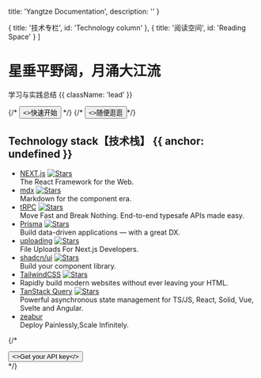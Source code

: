 
  title: 'Yangtze Documentation',
  description: ''
}

  { title: '技术专栏', id: 'Technology column' },
  { title: '阅读空间', id: 'Reading Space' }
]

<HeroPattern />

# 星垂平野阔，月涌大江流

学习与实践总结 {{ className: 'lead' }}

<div className="not-prose mb-0 mt-6 flex gap-3">
  {/* <Button arrow="right" href="/package-manager" variant="outline"><>快速开始</></Button> */}
  {/* <Button href="/git-config"><>随便逛逛</></Button>*/}
</div>

## Technology stack【技术栈】 {{ anchor: undefined }}

<div className="text-base technology-stack">

- [NEXT.js](https://nextjs.org/) [![Stars](https://img.shields.io/github/stars/vercel/next.js.svg)](https://github.com/vercel/next.js)<br/>
  The React Framework for the Web.
- [mdx](https://mdxjs.com/) [![Stars](https://img.shields.io/github/stars/mdx-js/mdx.svg)](https://github.com/mdx-js/mdx)<br/>
  Markdown for the component era.
- [tRPC](https://trpc.io/) [![Stars](https://img.shields.io/github/stars/trpc/trpc.svg)](https://github.com/trpc/trpc)<br/>
  Move Fast and Break Nothing. End-to-end typesafe APIs made easy.
- [Prisma](https://www.prisma.io/) [![Stars](https://img.shields.io/github/stars/prisma/prisma.svg)](https://github.com/prisma/prisma)<br/>
  Build data-driven applications — with a great DX.
- [uploading](https://uploadthing.com/) [![Stars](https://img.shields.io/github/stars/pingdotgg/uploadthing.svg)](https://github.com/pingdotgg/uploadthing)<br/>
  File Uploads For Next.js Developers.
- [shadcn/ui](https://ui.shadcn.com/) [![Stars](https://img.shields.io/github/stars/shadcn-ui/ui.svg)](https://github.com/shadcn-ui/ui)<br/>
  Build your component library.
- [TailwindCSS](https://tailwindcss.com/) [![Stars](https://img.shields.io/github/stars/tailwindlabs/tailwindcss.svg)](https://github.com/tailwindlabs/tailwindcss)<br/>
- Rapidly build modern websites without ever leaving your HTML.
- [TanStack Query](https://tanstack.com/query/latest) [![Stars](https://img.shields.io/github/stars/TanStack/query.svg)](https://github.com/TanStack/query)<br/>
  Powerful asynchronous state management for TS/JS, React, Solid, Vue, Svelte and Angular.
- [zeabur](https://zeabur.com/)<br/>
  Deploy Painlessly,Scale Infinitely.

</div>

{/* <div className="not-prose"><Button arrow="right" href="/sdks" variant="text"><>Get your API key</></Button></div> */}

<Guides />

<Resources />
